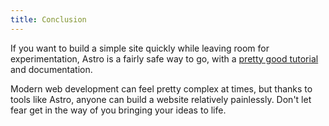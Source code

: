 ```yaml
---
title: Conclusion
---
```


If you want to build a simple site quickly while leaving room for experimentation, Astro is a fairly safe way to go, with a [pretty good tutorial](https://docs.astro.build/en/tutorial/0-introduction/) and documentation.

Modern web development can feel pretty complex at times, but thanks to tools like Astro, anyone can build a website relatively painlessly. Don't let fear get in the way of you bringing your ideas to life.

<QuestionTime/>